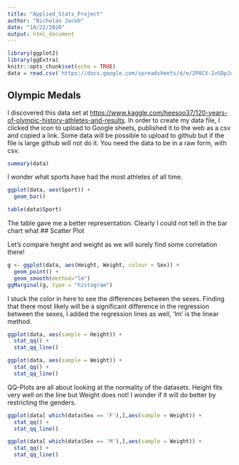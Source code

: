 ```yaml
---
title: "Applied_Stats_Project"
author: "Nicholas Jacob"
date: "10/22/2020"
output: html_document
---
```


```r
library(ggplot2)
library(ggExtra)
knitr::opts_chunk$set(echo = TRUE)
data = read.csv('https://docs.google.com/spreadsheets/d/e/2PACX-1vSDpJqmVSks0f4vLzzcmcTfPJ8TSu4ziCNpTFy_fIY6LibZksRXzCfJYXj9qZd4NiofejxoYSkmLMwu/pub?output=csv')

```

## Olympic Medals

I discovered this data set at <https://www.kaggle.com/heesoo37/120-years-of-olympic-history-athletes-and-results>.  In order to create my data file, I clicked the icon to upload to Google sheets, published it to the web as a csv and copied a link.  Some data will be possible to upload to github but if the file is large github will not do it.  You need the data to be in a raw form, with csv.


```r
summary(data)
```
I wonder what sports have had the most athletes of all time.
```r
ggplot(data, aes(Sport)) +
  geom_bar()
```
```r
table(data$Sport)
```
The table gave me a better representation.  Clearly I could not tell in the bar chart what 
## Scatter Plot

Let's compare height and weight as we will surely find some correlation there!

```r
g <- ggplot(data, aes(Height, Weight, colour = Sex)) + 
  geom_point() +
  geom_smooth(method="lm")
ggMarginal(g, type = "histogram")
```

I stuck the color in here to see the differences between the sexes.  Finding that there most likely will be a significant difference in the regression between the sexes, I added the regression lines as well, 'lm' is the linear method.

```r
ggplot(data, aes(sample = Height)) + 
  stat_qq() +
  stat_qq_line()
```
```r
ggplot(data, aes(sample = Weight)) + 
  stat_qq() +
  stat_qq_line()
```
QQ-Plots are all about looking at the normality of the datasets.  Height fits very well on the line but Weight does not!  I wonder if it will do better by restricting the genders.
```r
ggplot(data[ which(data$Sex == 'F'),],aes(sample = Weight)) +
  stat_qq() +
  stat_qq_line()
```

```r
ggplot(data[ which(data$Sex == 'M'),],aes(sample = Weight)) +
  stat_qq() +
  stat_qq_line()
```